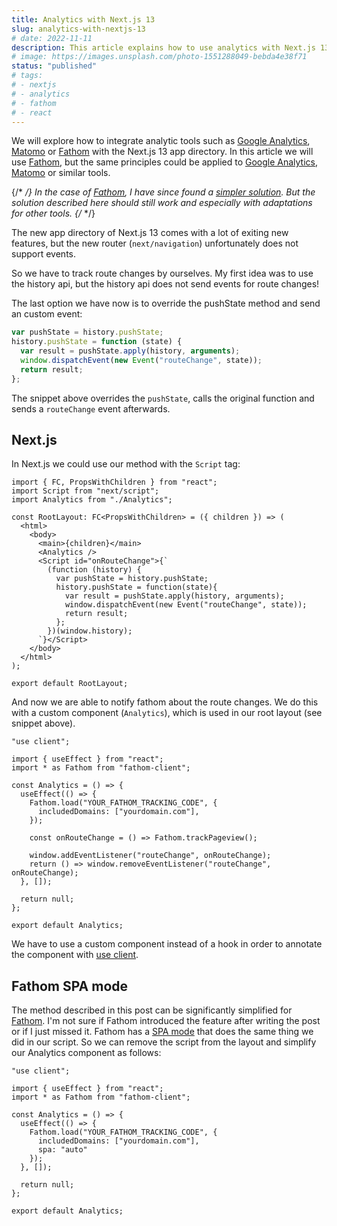 ```yaml
---
title: Analytics with Next.js 13
slug: analytics-with-nextjs-13
# date: 2022-11-11
description: This article explains how to use analytics with Next.js 13, using the example of fathom
# image: https://images.unsplash.com/photo-1551288049-bebda4e38f71
status: "published"
# tags:
# - nextjs
# - analytics
# - fathom
# - react
---
```

We will explore how to integrate analytic tools such as [Google Analytics](https://analytics.google.com), [Matomo](https://matomo.org) or [Fathom](https://usefathom.com/) with the Next.js 13 app directory.
In this article we will use [Fathom](https://usefathom.com/), but the same principles could be applied to [Google Analytics](https://analytics.google.com), [Matomo](https://matomo.org) or similar tools.

{/* <Notification type="info" title="Update"> */}
  In the case of [Fathom](https://usefathom.com/), I have since found a [simpler solution](#fathom-spa-mode).
  But the solution described here should still work and especially with adaptations for other tools.
{/* </Notification> */}

The new app directory of Next.js 13 comes with a lot of exiting new features,
but the new router (`next/navigation`) unfortunately does not support events.

So we have to track route changes by ourselves.
My first idea was to use the history api, but the history api does not send events for route changes!

The last option we have now is to override the pushState method and send an custom event:

```js
var pushState = history.pushState;
history.pushState = function (state) {
  var result = pushState.apply(history, arguments);
  window.dispatchEvent(new Event("routeChange", state));
  return result;
};
```

The snippet above overrides the `pushState`, calls the original function and
sends a `routeChange` event afterwards.

## Next.js

In Next.js we could use our method with the `Script` tag:

```tsx app/layout.tsx focus=2:3,9:19
import { FC, PropsWithChildren } from "react";
import Script from "next/script";
import Analytics from "./Analytics";

const RootLayout: FC<PropsWithChildren> = ({ children }) => (
  <html>
    <body>
      <main>{children}</main>
      <Analytics />
      <Script id="onRouteChange">{`
        (function (history) {
          var pushState = history.pushState;
          history.pushState = function(state){
            var result = pushState.apply(history, arguments);
            window.dispatchEvent(new Event("routeChange", state));
            return result;
          };
        })(window.history);
      `}</Script>
    </body>
  </html>
);

export default RootLayout;
```

And now we are able to notify fathom about the route changes.
We do this with a custom component (`Analytics`), which is used in our root layout (see snippet above).

```tsx app/app/analytics.tsx
"use client";

import { useEffect } from "react";
import * as Fathom from "fathom-client";

const Analytics = () => {
  useEffect(() => {
    Fathom.load("YOUR_FATHOM_TRACKING_CODE", {
      includedDomains: ["yourdomain.com"],
    });

    const onRouteChange = () => Fathom.trackPageview();

    window.addEventListener("routeChange", onRouteChange);
    return () => window.removeEventListener("routeChange", onRouteChange);
  }, []);

  return null;
};

export default Analytics;
```

We have to use a custom component instead of a hook in order to annotate the component with [use client](https://beta.nextjs.org/docs/rendering/server-and-client-components#client-components).

## Fathom SPA mode

The method described in this post can be significantly simplified for [Fathom](https://usefathom.com).
I'm not sure if Fathom introduced the feature after writing the post or if I just missed it.
Fathom has a [SPA mode](https://usefathom.com/docs/script/script-advanced#spa) that does the same thing we did in our script.
So we can remove the script from the layout and simplify our Analytics component as follows:

```tsx app/Analytics.tsx
"use client";

import { useEffect } from "react";
import * as Fathom from "fathom-client";

const Analytics = () => {
  useEffect(() => {
    Fathom.load("YOUR_FATHOM_TRACKING_CODE", {
      includedDomains: ["yourdomain.com"],
      spa: "auto"
    });
  }, []);

  return null;
};

export default Analytics;
```